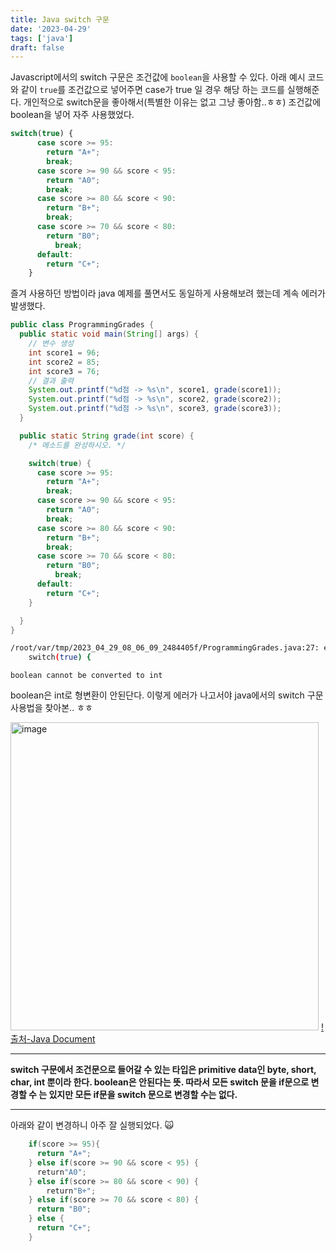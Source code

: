 ```yaml
---
title: Java switch 구문
date: '2023-04-29'
tags: ['java']
draft: false
---
```


Javascript에서의 switch 구문은 조건값에 `boolean`을 사용할 수 있다. 아래 예시 코드와 같이 `true`를 조건값으로 넣어주면 case가 true 일 경우 해당 하는 코드를 실행해준다. 개인적으로 switch문을 좋아해서(특별한 이유는 없고 그냥 좋아함..ㅎㅎ) 조건값에 boolean을 넣어 자주 사용했었다.

```Javascript
switch(true) {
      case score >= 95:
        return "A+";
        break;
      case score >= 90 && score < 95:
        return "A0";
        break;
      case score >= 80 && score < 90:
        return "B+";
        break;
      case score >= 70 && score < 80:
        return "B0";
          break;
      default:
        return "C+";
    }

```

즐겨 사용하던 방법이라 java 예제를 풀면서도 동일하게 사용해보려 했는데 계속 에러가 발생했다.

```java
public class ProgrammingGrades {
  public static void main(String[] args) {
    // 변수 생성
    int score1 = 96;
    int score2 = 85;
    int score3 = 76;
    // 결과 출력
    System.out.printf("%d점 -> %s\n", score1, grade(score1));
    System.out.printf("%d점 -> %s\n", score2, grade(score2));
    System.out.printf("%d점 -> %s\n", score3, grade(score3));
  }

  public static String grade(int score) {
    /* 메소드를 완성하시오. */

    switch(true) {
      case score >= 95:
        return "A+";
        break;
      case score >= 90 && score < 95:
        return "A0";
        break;
      case score >= 80 && score < 90:
        return "B+";
        break;
      case score >= 70 && score < 80:
        return "B0";
          break;
      default:
        return "C+";
    }

  }
}
```

```bash
/root/var/tmp/2023_04_29_08_06_09_2484405f/ProgrammingGrades.java:27: error: incompatible types: boolean cannot be converted to int
    switch(true) {
```

`boolean cannot be converted to int`

boolean은 int로 형변환이 안된단다. 이렇게 에러가 나고서야 java에서의 switch 구문 사용법을 찾아본.. ㅎㅎ

<img
  width="493"
  alt="image"
  src="https://user-images.githubusercontent.com/72537762/235306560-52291f53-f986-483c-a8f1-7a956ecd4a41.png"
/>
[!출처-Java Document](https://docs.oracle.com/javase/tutorial/java/nutsandbolts/switch.html)

---

**switch 구문에서 조건문으로 들어갈 수 있는 타입은 primitive data인 byte, short, char, int 뿐이라 한다. boolean은 안된다는 뜻. 따라서 모든 switch 문을 if문으로 변경할 수 는 있지만 모든 if문을 switch 문으로 변경할 수는 없다.**

---

아래와 같이 변경하니 아주 잘 실행되었다. 🙀

```java
	if(score >= 95){
	  return "A+";
	} else if(score >= 90 && score < 95) {
	  return"A0";
	} else if(score >= 80 && score < 90) {
	    return"B+";
	} else if(score >= 70 && score < 80) {
	  return "B0";
	} else {
	  return "C+";
	}
```
